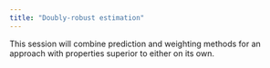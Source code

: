 ```yaml
---
title: "Doubly-robust estimation"
---
```


This session will combine prediction and weighting methods for an approach with properties superior to either on its own.